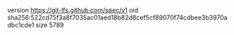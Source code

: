 version https://git-lfs.github.com/spec/v1
oid sha256:522cd75f3a8f7035ac01aed18b82d8cef5cf89070f74cdbee3b3970adbc1cde1
size 5789
